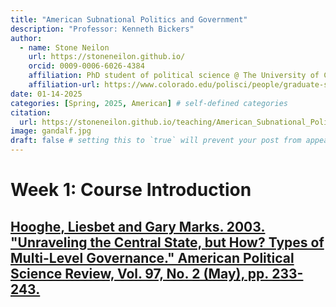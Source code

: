 ```yaml
---
title: "American Subnational Politics and Government"
description: "Professor: Kenneth Bickers"
author:
  - name: Stone Neilon
    url: https://stoneneilon.github.io/
    orcid: 0009-0006-6026-4384
    affiliation: PhD student of political science @ The University of Colorado Boulder
    affiliation-url: https://www.colorado.edu/polisci/people/graduate-students/stone-neilon
date: 01-14-2025
categories: [Spring, 2025, American] # self-defined categories
citation: 
  url: https://stoneneilon.github.io/teaching/American_Subnational_Politics_and_Government/
image: gandalf.jpg
draft: false # setting this to `true` will prevent your post from appearing on your listing page until you're ready!
---
```


# Week 1: Course Introduction

## [Hooghe, Liesbet and Gary Marks. 2003. \"Unraveling the Central State, but How? Types of Multi-Level Governance.\" American Political Science Review, Vol. 97, No. 2 (May), pp. 233-243.](https://drive.google.com/file/d/1YB-w1QFwfbwiu00801vKemTXQZs-oBB8/view?usp=sharing)
